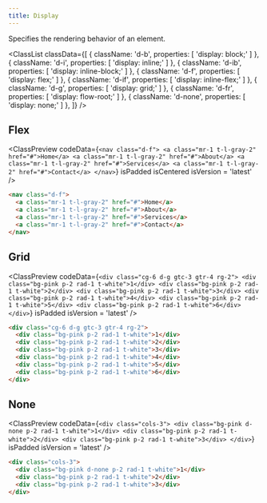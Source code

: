 ```yaml
---
title: Display
---
```



Specifies the rendering behavior of an element.

<ClassList
  classData={[
    {
      className: 'd-b',
      properties: [
        'display: block;'
      ]
    },
    {
      className: 'd-i',
      properties: [
        'display: inline;'
      ]
    },
    {
      className: 'd-ib',
      properties: [
        'display: inline-block;'
      ]
    },
    {
      className: 'd-f',
      properties: [
        'display: flex;'
      ]
    },
    {
      className: 'd-if',
      properties: [
        'display: inline-flex;'
      ]
    },
    {
      className: 'd-g',
      properties: [
        'display: grid;'
      ]
    },
    {
      className: 'd-fr',
      properties: [
        'display: flow-root;'
      ]
    },
    {
      className: 'd-none',
      properties: [
        'display: none;'
      ]
    },
  ]}
/>

## Flex

<ClassPreview
  codeData={`
    <nav class="d-f">
      <a class="mr-1 t-l-gray-2" href="#">Home</a>
      <a class="mr-1 t-l-gray-2" href="#">About</a>
      <a class="mr-1 t-l-gray-2" href="#">Services</a>
      <a class="mr-1 t-l-gray-2" href="#">Contact</a>
    </nav>
  `}
  isPadded
  isCentered
  isVersion = 'latest'
/>

```html
<nav class="d-f">
  <a class="mr-1 t-l-gray-2" href="#">Home</a>
  <a class="mr-1 t-l-gray-2" href="#">About</a>
  <a class="mr-1 t-l-gray-2" href="#">Services</a>
  <a class="mr-1 t-l-gray-2" href="#">Contact</a>
</nav>
```

## Grid

<ClassPreview
  codeData={`
    <div class="cg-6 d-g gtc-3 gtr-4 rg-2">
      <div class="bg-pink p-2 rad-1 t-white">1</div>
      <div class="bg-pink p-2 rad-1 t-white">2</div>
      <div class="bg-pink p-2 rad-1 t-white">3</div>
      <div class="bg-pink p-2 rad-1 t-white">4</div>
      <div class="bg-pink p-2 rad-1 t-white">5</div>
      <div class="bg-pink p-2 rad-1 t-white">6</div>
    </div>
  `}
  isPadded
  isVersion = 'latest'
/>

```html
<div class="cg-6 d-g gtc-3 gtr-4 rg-2">
  <div class="bg-pink p-2 rad-1 t-white">1</div>
  <div class="bg-pink p-2 rad-1 t-white">2</div>
  <div class="bg-pink p-2 rad-1 t-white">3</div>
  <div class="bg-pink p-2 rad-1 t-white">4</div>
  <div class="bg-pink p-2 rad-1 t-white">5</div>
  <div class="bg-pink p-2 rad-1 t-white">6</div>
</div>
```

## None

<ClassPreview
  codeData={`
    <div class="cols-3">
      <div class="bg-pink d-none p-2 rad-1 t-white">1</div>
      <div class="bg-pink p-2 rad-1 t-white">2</div>
      <div class="bg-pink p-2 rad-1 t-white">3</div>
    </div>
  `}
  isPadded
  isVersion = 'latest'
/>

```html
<div class="cols-3">
  <div class="bg-pink d-none p-2 rad-1 t-white">1</div>
  <div class="bg-pink p-2 rad-1 t-white">2</div>
  <div class="bg-pink p-2 rad-1 t-white">3</div>
</div>
```